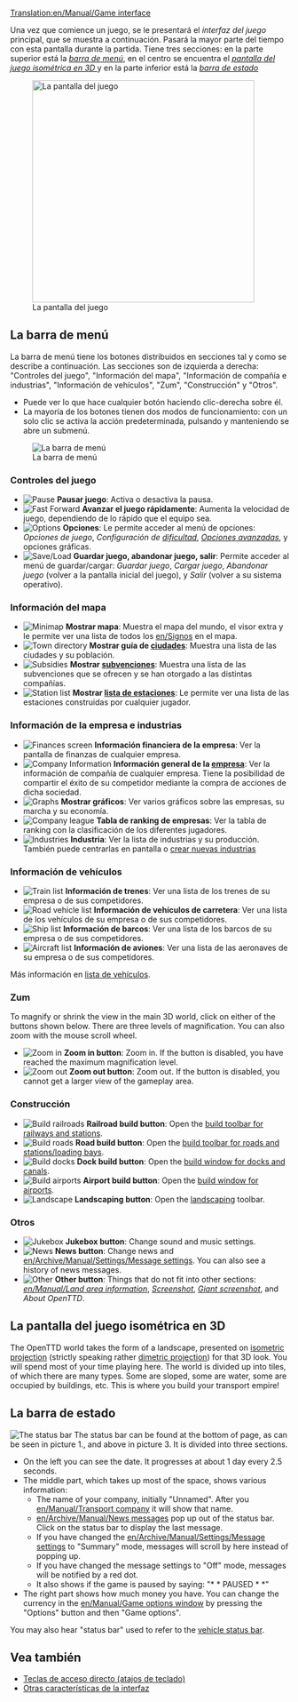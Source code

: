 [[Translation:en/Manual/Game interface]]
{{es/Traducción|origen=Game interface}}

{{es/Manual/Tabla de contenido}}
Una vez que comience un juego, se le presentará el ''interfaz del juego'' principal, que se muestra a continuación. Pasará la mayor parte del tiempo con esta pantalla durante la partida. Tiene tres secciones: en la parte superior está la ''[[#la-barra-de-menu|barra de menú]]'', en el centro se encuentra el ''[[#la-pantalla-del-juego-isometrica-en-3d|pantalla del juego isométrica en 3D ]]'' y en la parte inferior está la ''[[#la-barra-de-estado|barra de estado]]''

[[File:en/Manual/Interface.png|thumb|none|400px|La pantalla del juego]]

==La barra de menú==
La barra de menú tiene los botones distribuidos en secciones tal y como se describe a continuación. Las secciones son de izquierda a derecha: "Controles del juego", "Información del mapa", "Información de compañía e industrias", "Información de vehículos", "Zum", "Construcción" y "Otros".
* Puede ver lo que hace cualquier botón haciendo clic-derecha sobre él.
* La mayoría de los botones tienen dos modos de funcionamiento: con un solo clic se activa la acción predeterminada, pulsando y manteniendo se abre un submenú.
[[File:en/Manual html 2bcbc8d0.png|none|frame|La barra de menú]]

===Controles del juego===
*[[File:en/Manual/Manual html m7fd3f2df.png|Pause]] '''Pausar juego''': Activa o desactiva la pausa.
*[[File:en/Manual/Manual html m56d46b8f.png|Fast Forward]] '''Avanzar el juego rápidamente''': Aumenta la velocidad de juego, dependiendo de lo rápido que el equipo sea.
*[[File:en/Manual/Manual html md7ebe52.png|Options]] '''Opciones''': Le permite acceder al menú de opciones: ''Opciones de juego'', ''Configuración de [[es/Archive/Manual/Settings/Dificultad|dificultad]]'', ''[[es/Archive/Manual/Settings/Opciones avanzadas|Opciones avanzadas]]'', y opciones gráficas.
*[[File:en/Manual/Manual html m3ad9dba5.png|Save/Load]] '''Guardar juego, abandonar juego, salir''': Permite acceder al menú de guardar/cargar: ''Guardar juego'', ''Cargar juego'', ''Abandonar juego'' (volver a la pantalla inicial del juego), y ''Salir'' (volver a su sistema operativo).

===Información del mapa===
*[[File:en/Manual/Manual html m6cb2b7aa.png|Minimap]] '''Mostrar mapa''': Muestra el mapa del mundo, el visor extra y le permite ver una lista de todos los [[en/Signos]] en el mapa.
*[[File:en/Manual/Manual html m58c015ad.png|Town directory]] '''Mostrar guía de [[es/Ciudad|ciudades]]''': Muestra una lista de las ciudades y su población.
*[[File:en/Manual/Manual html 54594ccb.png|Subsidies]] '''Mostrar [[es/Manual/Subvenciones|subvenciones]]''': Muestra una lista de las subvenciones que se ofrecen y se han otorgado a las distintas compañías.
*[[File:en/Manual/Manual html m791b53c3.png|Station list]] '''Mostrar [[es/Manual/Lista de estaciones|lista de estaciones]]''': Le permite ver una lista de las estaciones construidas por cualquier jugador.

===Información de la empresa e industrias===
*[[File:en/Manual/Manual html 63e6566d.png|Finances screen]] '''Información financiera de la empresa''': Ver la pantalla de finanzas de cualquier empresa.
*[[File:en/Manual/Manual html 12e20f5b.png|Company Information]] '''Información general de la [[es/Empresa|empresa]]''': Ver la información de compañía de cualquier empresa. Tiene la posibilidad de compartir el éxito de su competidor mediante la compra de acciones de dicha sociedad.
*[[File:en/Manual/Manual html 36354981.png|Graphs]] '''Mostrar gráficos''': Ver varios gráficos sobre las empresas, su marcha y su economía.
*[[File:en/Manual/Manual html 2a553acb.png|Company league]] '''Tabla de ranking de empresas''': Ver la tabla de ranking con la clasificación de los diferentes jugadores.
*[[File:en/Manual/Manual html m4d6ba21e.png|Industries]] '''Industria''': Ver la lista de industrias y su producción. También puede centrarlas en pantalla o [[es/Manual/Industrias#crear-nuevas-industrias|crear nuevas industrias]]

===Información de vehículos===
*[[File:en/Manual/Manual html m16a497ce.png|Train list]] '''Información de trenes''': Ver una lista de los trenes de su empresa o de sus competidores.
*[[File:en/Manual/Manual html m3518e48c.png|Road vehicle list]] '''Información de vehículos de carretera''': Ver una lista de los vehículos de su empresa o de sus competidores.
*[[File:en/Manual/Manual html 53123a33.png|Ship list]] '''Información de barcos''': Ver una lista de los barcos de su empresa o de sus competidores.
*[[File:en/Manual/Manual html 442702e6.png|Aircraft list]] '''Información de aviones''': Ver una lista de las aeronaves de su empresa o de sus competidores.

Más información en [[es/Lista de vehículos|lista de vehículos]].

===Zum===
{{es/Pendiente de traducción}}
To magnify or shrink the view in the main 3D world, click on either of the buttons shown below. There are three levels of magnification.  You can also zoom with the mouse scroll wheel.
*[[File:en/Manual/Manual html 628b2aa3.png|Zoom in]] '''Zoom in button''': Zoom in. If the button is disabled, you have reached the maximum magnification level.
*[[File:en/Manual/Manual html m55168bcb.png|Zoom out]] '''Zoom out button''': Zoom out. If the button is disabled, you cannot get a larger view of the gameplay area.

===Construcción===
*[[File:en/Manual/Manual html m772c5b23.png|Build railroads]] '''Railroad build button''': Open the [[en/Manual/Railway construction|build toolbar for railways and stations]].
*[[File:en/Manual/Manual html ma6d6c8c.png|Build roads]] '''Road build button''': Open the [[en/Manual/Roadway construction|build toolbar for roads and stations/loading bays]].
*[[File:en/Manual/Manual html m2cc0c4cd.png|Build docks]] '''Dock build button''': Open the [[en/Manual/Waterway construction|build window for docks and canals]].
*[[File:en/Manual/Manual html 1ae92703.png|Build airports]] '''Airport build button''': Open the [[en/Manual/Airport construction|build window for airports]].
*[[File:en/Manual/Manual html m233f8633.png|Landscape]] '''Landscaping button''': Open the [[en/Manual/Landscaping|landscaping]] toolbar.

===Otros===
*[[File:en/Manual/Manual html m6a2249c4.png|Jukebox]] '''Jukebox button''': Change sound and music settings.
*[[File:en/Manual/Manual html 2a55c3aa.png|News]] '''News button''': Change news and [[en/Archive/Manual/Settings/Message settings]]. You can also see a history of news messages.
*[[File:en/Manual/Manual html 51cda05b.png|Other]] '''Other button''': Things that do not fit into other sections: ''[[en/Manual/Land area information]]'', ''[[en/Manual/Screenshot|Screenshot]]'', ''[[en/Manual/Screenshot|Giant screenshot]]'', and ''About OpenTTD''.

==La pantalla del juego isométrica en 3D==
The OpenTTD world takes the form of a landscape, presented on [http://en.wikipedia.org/wiki/Isometric_projection#.22Isometric.22_projection_in_video_games_and_pixel_art isometric projection] (strictly speaking rather [http://en.wikipedia.org/wiki/Dimetric_projection dimetric projection]) for that 3D look.  You will spend most of your time playing here.  The world is divided up into tiles, of which there are many types.  Some are sloped, some are water, some are occupied by buildings, etc. This is where you build your transport empire!

==La barra de estado==
[[File:en/Manual/Status-bar.png|none|frame|The status bar]]
The status bar can be found at the bottom of page, as can be seen in picture 1., and above in picture 3. It is divided into three sections. 
*On the left you can see the date. It progresses at about 1 day every 2.5 seconds.
*The middle part, which takes up most of the space, shows various information:
**The name of your company, initially "Unnamed". After you [[en/Manual/Transport company]] it will show that name. 
**[[en/Archive/Manual/News messages]] pop up out of the status bar. Click on the status bar to display the last message.
**If you have changed the [[en/Archive/Manual/Settings/Message settings]] to "Summary" mode, messages will scroll by here instead of popping up.
**If you have changed the message settings to "Off" mode, messages will be notified by a red dot.
**It also shows if the game is paused by saying: "* * PAUSED * *"
*The right part shows how much money you have. You can change the currency in the [[en/Manual/Game options window]] by pressing the "Options" button and then "Game options".

You may also hear "status bar" used to refer to the [[en/Manual/Status bar|vehicle status bar]].

==Vea también==
* [[en/Teclas de acceso directo/E|Teclas de acceso directo (atajos de teclado)]]
* [[es/Otras características de la interfaz|Otras características de la interfaz]]